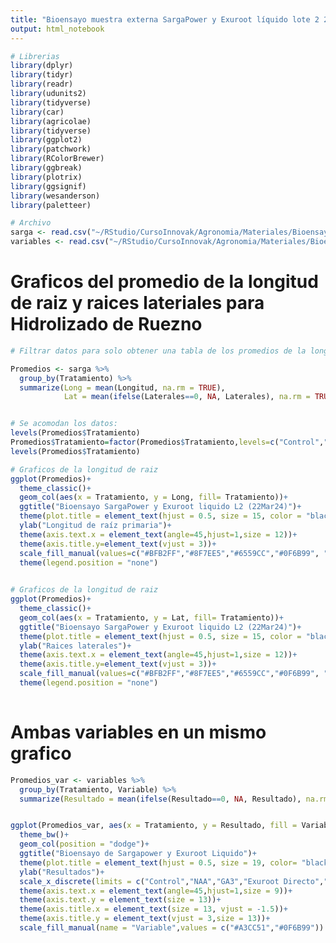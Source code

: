 ```yaml
---
title: "Bioensayo muestra externa SargaPower y Exuroot líquido lote 2 22/mar/24"
output: html_notebook
---
```


```r
# Librerias
library(dplyr)
library(tidyr) 
library(readr) 
library(udunits2)
library(tidyverse)
library(car)
library(agricolae)
library(tidyverse)
library(ggplot2)
library(patchwork)
library(RColorBrewer)
library(ggbreak)
library(plotrix)
library(ggsignif)
library(wesanderson)
library(paletteer)
```


```r
# Archivo
sarga <- read.csv("~/RStudio/CursoInnovak/Agronomia/Materiales/Bioensayo sargapower_exu_Lote2_22Mar24.csv")
variables <- read.csv("~/RStudio/CursoInnovak/Agronomia/Materiales/Bioensayo sargapower_exu_Lote2_variables22Mar24.csv")

```


# Graficos del promedio de la longitud de raiz y raices lateriales para Hidrolizado de Ruezno 

```r
# Filtrar datos para solo obtener una tabla de los promedios de la longitud de raiz: 

Promedios <- sarga %>%
  group_by(Tratamiento) %>%
  summarize(Long = mean(Longitud, na.rm = TRUE),
            Lat = mean(ifelse(Laterales==0, NA, Laterales), na.rm = TRUE))


# Se acomodan los datos: 
levels(Promedios$Tratamiento)
Promedios$Tratamiento=factor(Promedios$Tratamiento,levels=c("Control","NAA","GA3","Exuroot Directo","Exuroot 1:20","Exuroot 1:50","SargaPower D","SargaPower 1:20","SargaPower 1:50"))
levels(Promedios$Tratamiento)

# Graficos de la longitud de raiz 
ggplot(Promedios)+
  theme_classic()+
  geom_col(aes(x = Tratamiento, y = Long, fill= Tratamiento))+
  ggtitle("Bioensayo SargaPower y Exuroot liquido L2 (22Mar24)")+
  theme(plot.title = element_text(hjust = 0.5, size = 15, color = "black", face = "bold"))+
  ylab("Longitud de raíz primaria")+
  theme(axis.text.x = element_text(angle=45,hjust=1,size = 12))+
  theme(axis.title.y=element_text(vjust = 3))+
  scale_fill_manual(values=c("#BFB2FF","#8F7EE5","#6559CC","#0F6B99", "#0F6B99","#0F6B99","#A3CC51" ,"#A3CC51","#A3CC51"))+
  theme(legend.position = "none")
  

```


```r

# Graficos de la longitud de raiz 
ggplot(Promedios)+
  theme_classic()+
  geom_col(aes(x = Tratamiento, y = Lat, fill= Tratamiento))+
  ggtitle("Bioensayo SargaPower y Exuroot liquido L2 (22Mar24)")+
  theme(plot.title = element_text(hjust = 0.5, size = 15, color = "black", face = "bold"))+
  ylab("Raices laterales")+
  theme(axis.text.x = element_text(angle=45,hjust=1,size = 12))+
  theme(axis.title.y=element_text(vjust = 3))+
  scale_fill_manual(values=c("#BFB2FF","#8F7EE5","#6559CC","#0F6B99", "#0F6B99","#0F6B99","#A3CC51" ,"#A3CC51","#A3CC51"))+
  theme(legend.position = "none")
  

```



# Ambas variables en un mismo grafico 
```r

Promedios_var <- variables %>%
  group_by(Tratamiento, Variable) %>%
  summarize(Resultado = mean(ifelse(Resultado==0, NA, Resultado), na.rm = TRUE))


ggplot(Promedios_var, aes(x = Tratamiento, y = Resultado, fill = Variable))+
  theme_bw()+
  geom_col(position = "dodge")+
  ggtitle("Bioensayo de Sargapower y Exuroot Liquido")+
  theme(plot.title = element_text(hjust = 0.5, size = 19, color= "black", face = "bold"))+
  ylab("Resultados")+
  scale_x_discrete(limits = c("Control","NAA","GA3","Exuroot Directo","Exuroot 1:20","Exuroot 1:50","SargaPower D","SargaPower 1:20","SargaPower 1:50"))+
  theme(axis.text.x = element_text(angle=45,hjust=1,size = 9))+
  theme(axis.text.y = element_text(size = 13))+
  theme(axis.title.x = element_text(size = 13, vjust = -1.5))+
  theme(axis.title.y = element_text(vjust = 3,size = 13))+
  scale_fill_manual(name = "Variable",values = c("#A3CC51","#0F6B99"))
```
